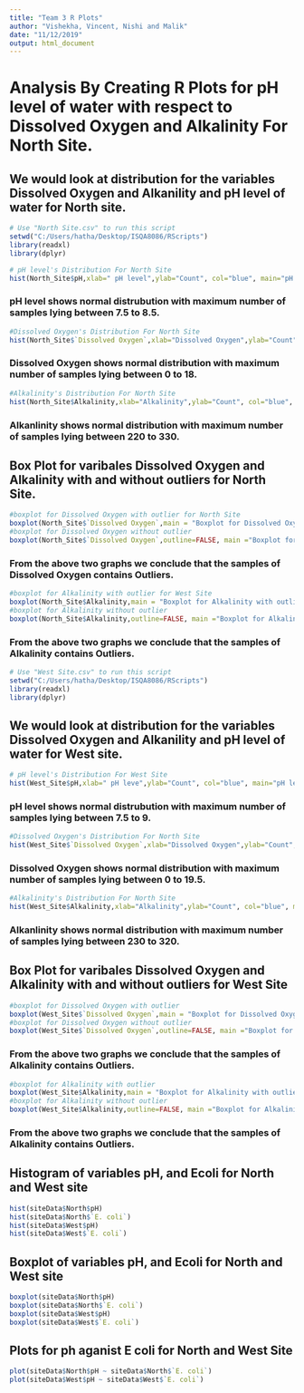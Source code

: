 ```yaml
---
title: "Team 3 R Plots"
author: "Vishekha, Vincent, Nishi and Malik"
date: "11/12/2019"
output: html_document
---
```

# Analysis By Creating R Plots for pH level of water with respect to Dissolved Oxygen and Alkalinity For North Site.

## We would look at distribution for the variables Dissolved Oxygen and Alkanility and pH level of water for North site.

```r
# Use "North Site.csv" to run this script
setwd("C:/Users/hatha/Desktop/ISQA8086/RScripts")
library(readxl)
library(dplyr)
```

```r
# pH level's Distribution For North Site
hist(North_Site$pH,xlab=" pH level",ylab="Count", col="blue", main="pH level's Distribution For North Site", breaks=20)

```
### pH level shows normal distrubution with maximum number of samples lying between 7.5 to 8.5.


```r
#Dissolved Oxygen's Distribution For North Site
hist(North_Site$`Dissolved Oxygen`,xlab="Dissolved Oxygen",ylab="Count", col="blue", main="Dissolved Oxygen's Distribution For North Site", breaks=20)

```
### Dissolved Oxygen shows normal distribution with maximum number of samples lying between 0 to 18.


```r
#Alkalinity's Distribution For North Site
hist(North_Site$Alkalinity,xlab="Alkalinity",ylab="Count", col="blue", main="Alkalinity's Distribution For North Site", breaks=20)

```
### Alkanlinity shows normal distribution with maximum number of samples lying between 220 to 330.


## Box Plot for varibales Dissolved Oxygen and Alkalinity with and without outliers for North Site.

```r
#boxplot for Dissolved Oxygen with outlier for North Site
boxplot(North_Site$`Dissolved Oxygen`,main = "Boxplot for Dissolved Oxygen With Outlier")
#boxplot for Dissolved Oxygen without outlier
boxplot(North_Site$`Dissolved Oxygen`,outline=FALSE, main ="Boxplot for Dissolved Oxygen Without Outlier")
```
### From the above two graphs we conclude that the samples of Dissolved Oxygen contains Outliers.

```r
#boxplot for Alkalinity with outlier for West Site
boxplot(North_Site$Alkalinity,main = "Boxplot for Alkalinity with outlier")
#boxplot for Alkalinity without outlier
boxplot(North_Site$Alkalinity,outline=FALSE, main ="Boxplot for Alkalinity Without Outlier")
```
### From the above two graphs we conclude that the samples of Alkalinity contains Outliers.

```r
# Use "West Site.csv" to run this script
setwd("C:/Users/hatha/Desktop/ISQA8086/RScripts")
library(readxl)
library(dplyr)
```

## We would look at distribution for the variables Dissolved Oxygen and Alkanility and pH level of water for West site.

```r
# pH level's Distribution For West Site
hist(West_Site$pH,xlab=" pH leve",ylab="Count", col="blue", main="pH level's Distribution For West Site", breaks=20)

```
### pH level shows normal distrubution with maximum number of samples lying between 7.5 to 9.

```r
#Dissolved Oxygen's Distribution For North Site
hist(West_Site$`Dissolved Oxygen`,xlab="Dissolved Oxygen",ylab="Count", col="blue", main="Dissolved Oxygen's Distribution For West Site", breaks=20)

```
### Dissolved Oxygen shows normal distribution with maximum number of samples lying between 0 to 19.5.


```r
#Alkalinity's Distribution For North Site
hist(West_Site$Alkalinity,xlab="Alkalinity",ylab="Count", col="blue", main="Alkalinity's Distribution For West Site", breaks=20)

```
### Alkanlinity shows normal distribution with maximum number of samples lying between 230 to 320.


## Box Plot for varibales Dissolved Oxygen and Alkalinity with and without outliers for West Site

```r
#boxplot for Dissolved Oxygen with outlier
boxplot(West_Site$`Dissolved Oxygen`,main = "Boxplot for Dissolved Oxygen With Outlier")
#boxplot for Dissolved Oxygen without outlier
boxplot(West_Site$`Dissolved Oxygen`,outline=FALSE, main ="Boxplot for Dissolved Oxygen Without Outlier")
```
### From the above two graphs we conclude that the samples of Alkalinity contains Outliers.

```r
#boxplot for Alkalinity with outlier
boxplot(West_Site$Alkalinity,main = "Boxplot for Alkalinity with outlier")
#boxplot for Alkalinity without outlier
boxplot(West_Site$Alkalinity,outline=FALSE, main ="Boxplot for Alkalinity Without Outlier")
```
### From the above two graphs we conclude that the samples of Alkalinity contains Outliers.



## Histogram of variables pH, and Ecoli for North and West site
```r
hist(siteData$North$pH)
hist(siteData$North$`E. coli`)
hist(siteData$West$pH)
hist(siteData$West$`E. coli`)
```

## Boxplot of variables pH, and Ecoli for North and West site
```r
boxplot(siteData$North$pH)
boxplot(siteData$North$`E. coli`)
boxplot(siteData$West$pH)
boxplot(siteData$West$`E. coli`)
```

## Plots for ph aganist E coli for North and West Site
```r
plot(siteData$North$pH ~ siteData$North$`E. coli`)
plot(siteData$West$pH ~ siteData$West$`E. coli`)
```


